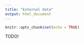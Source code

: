 ```yaml
---
title: "External data"
output: html_document
---
```


```r
knitr::opts_chunk$set(echo = TRUE)
```

TODO!